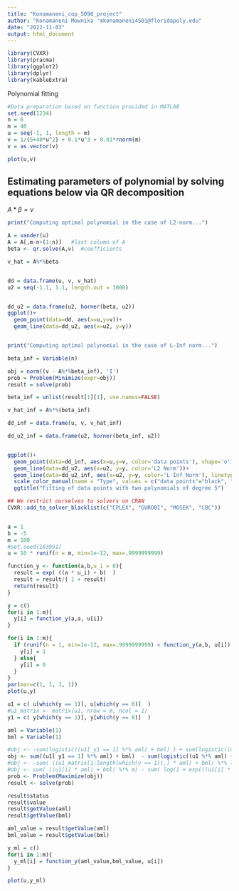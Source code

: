 ---
title: "Konamaneni_cop_5090_project"
author: "Konamaneni Mownika 'mkonamaneni4501@floridapoly.edu" 
date: "2022-11-03"
output: html_document
---

```{r}
library(CVXR)
library(pracma)
library(ggplot2)
library(dplyr)
library(kableExtra)
```


Polynomial fitting
```{r}
#Data preparation based on function provided in MATLAB
set.seed(1234)
n = 6
m = 40
u = seq(-1, 1, length = m)
v = 1/(5+40*u^2) + 0.1*u^3 + 0.01*rnorm(m)   
v = as.vector(v)

plot(u,v)
```
## Estimating parameters of polynomial by solving equations below via QR decomposition
$A*\beta=v$

```{r}

print("Computing optimal polynomial in the case of L2-norm...")

A = vander(u)
A = A[,m-n+(1:n)]   #last column of A
beta <- qr.solve(A,v)  #coefficients

v_hat = A%*%beta


dd = data.frame(u, v, v_hat)
u2 = seq(-1.1, 1.1, length.out = 1000)


dd_u2 = data.frame(u2, horner(beta, u2))
ggplot()+
  geom_point(data=dd, aes(x=u,y=v))+
  geom_line(data=dd_u2, aes(x=u2, y=y))



```

```{r}
print("Computing optimal polynomial in the case of L-Inf norm...")

beta_inf = Variable(n)

obj = norm((v - A%*%beta_inf), 'I')
prob = Problem(Minimize(expr=obj))
result = solve(prob)

beta_inf = unlist(result[1][1], use.names=FALSE)

v_hat_inf = A%*%(beta_inf)

dd_inf = data.frame(u, v, v_hat_inf)

dd_u2_inf = data.frame(u2, horner(beta_inf, u2))


ggplot()+
  geom_point(data=dd_inf, aes(x=u,y=v, color='data points'), shape='o')+
  geom_line(data=dd_u2, aes(x=u2, y=y, color='L2 Norm'))+
  geom_line(data=dd_u2_inf, aes(x=u2, y=y, color='L-Inf Norm'), linetype='dashed')+
  scale_color_manual(name = "Type", values = c("data points"="black", "L2 Norm"="blue", "L-Inf Norm"="orange"))+ 
  ggtitle("Fitting of data points with two polynomials of degree 5")


```





```{r}


## We restrict ourselves to solvers on CRAN
CVXR::add_to_solver_blacklist(c("CPLEX", "GUROBI", "MOSEK", "CBC"))


a = 1
b = -5
m = 100
#set.seed(183991)
u = 10 * runif(n = m, min=1e-12, max=.9999999999)

function_y <- function(a,b,u_i = 0){
  result = exp( ((a * u_i) + b)  )
  result = result/( 1 + result)
  return(result)
}

y = c()
for(i in 1:m){
  y[i] = function_y(a,a, u[i])
}

for(i in 1:m){
  if (runif(n = 1, min=1e-12, max=.9999999999) < function_y(a,b, u[i]) ){
    y[i] = 1
  } else{
    y[i] = 0
  }
}
par(mar=c(1, 1, 1, 1))
plot(u,y)

u1 = c( u[which(y == 1)], u[which(y == 0)]  )
#u1_matrix <- matrix(u1, nrow = m, ncol = 1)
y1 = c( y[which(y == 1)], y[which(y == 0)]  )

aml = Variable(1)
bml = Variable(1)

#obj <- -sum(logistic((u1[ y1 == 1] %*% aml) + bml) ) + sum(logistic((u1 %*% aml) + bml) )
obj <- sum((u1[ y1 == 1] %*% aml) + bml)  - sum(logistic((u1 %*% aml) + bml) )
#obj <- -sum( ((u1_matrix[1:length(which(y == 1)),] * aml) + bml) %*% length(which(y == 1))) + sum( log(1 + exp(((u1[i] * aml) + bml))) %*% m )
#obj <- sum( ((u1[i] * aml) + bml) %*% m) - sum( log(1 + exp(((u1[i] * aml) + bml))) %*% m )
prob <- Problem(Maximize(obj))
result <- solve(prob)

result$status
result$value
result$getValue(aml)
result$getValue(bml)

aml_value = result$getValue(aml)
bml_value = result$getValue(bml)

y_ml = c()
for(i in 1:m){
  y_ml[i] = function_y(aml_value,bml_value, u[i])
}

plot(u,y_ml)


```

